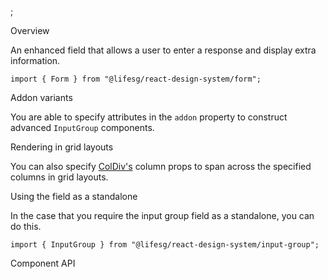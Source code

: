 
<Meta of={FormInputGroupStories} />;

<Title>Form.InputGroup</Title>

<Secondary>Overview</Secondary>

An enhanced field that allows a user to enter a response and display extra information.

```tsx
import { Form } from "@lifesg/react-design-system/form";
```

<Canvas of={FormInputGroupStories.InputGroup} />

<Heading3>Addon variants</Heading3>

You are able to specify attributes in the `addon` property to construct advanced `InputGroup` components.

<Canvas of={FormInputGroupStories.WithDifferentAddons} />

<Heading3>Rendering in grid layouts</Heading3>

You can also specify [ColDiv's](/docs/getting-started-layout-column-divs--column-divs)
column props to span across the specified columns in grid layouts.

<Canvas of={FormInputGroupStories.RenderingInGridLayout} />

<Heading3>Using the field as a standalone</Heading3>

In the case that you require the input group field as a standalone, you can do this.

```tsx
import { InputGroup } from "@lifesg/react-design-system/input-group";
```

<Canvas of={FormInputGroupStories.StandaloneUsage} />

<Secondary>Component API</Secondary>

<PropsTable />
